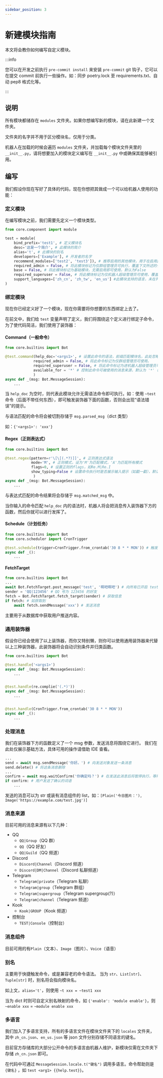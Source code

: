 ```yaml
---
sidebar_position: 3
---
```


# 新建模块指南

本文将会教你如何编写自定义模块。

:::info

您可以在开发之前执行 `pre-commit install` 来安装 `pre-commit` git 钩子，它可以在提交 commit 前执行一些操作。如：同步 poetry.lock 至 requirements.txt、自动 pep8 格式化等。

:::

## 说明

所有模块都储存在 `modules` 文件夹。如果你想编写新的模块，请在此新建一个文件夹。

文件夹的名字并不用于区分模块名，仅用于分类。

机器人在加载的时候会遍历 `modules` 文件夹，并加载每个模块文件夹里的 `__init__.py`，请将想要加入的模块定义编写在 `__init__.py` 中或确保其能够被引用。

## 编写

我们假设你现在写好了具体的代码，现在你想把其做成一个可以给机器人使用的功能：

### 定义模块

在编写模块之前，我们需要先定义一个模块类型。

```py
from core.component import module

test = module(
    bind_prefix='test1', # 定义模块名
    desc='这是一个简介', # 此模块的简介
    alias='t', # 此模块的别名
    developers=['Example'], # 开发者的名字
    recommend_modules=['test2', 'test3']), # 推荐启用的其他模块，用于在启用此模块时进行一并提示
    required_admin = False, # 将此模块标记为仅群组管理员可执行，覆盖下文所述的子命令设定，默认为False
    base = False, # 将此模块标记为基础模块，无需启用即可使用，默认为False
    required_superuser = False, # 将此模块标记为仅机器人超级管理员可使用，覆盖下文所述的子命令设定，默认为False
    support_languages=['zh_cn', 'zh_tw', 'en_us'] #此模块支持的语言，未在列表内的语言在启用模块时会出现提醒
)
```

### 绑定模块

现在你已经定义好了一个模块，现在你需要将你想要的东西绑定上去了。

在前文中，我们给 `test` 变量声明了定义，我们将围绕这个定义进行绑定子命令，为了使代码简洁，我们使用了装饰器：

#### Command（一般命令）

```py
from core.builtins import Bot

@test.command(help_doc='<args1>', # 设置此命令的语法，前缀匹配模块名，此处忽略。可为 list 或 tuple 来经手多条命令。可为空。
             required_admin = False, # 将此命令标记为仅群组管理员可使用。
             required_superuser = False, # 将此命令标记为进机器人超级管理员可使用。
             available_for = '*' # 控制此命令可被使用的消息来源，默认为 '*'（所有）
             )
async def _(msg: Bot.MessageSession):
    ...
```

当 `help_doc` 为空时，则代表此模块允许无需语法命令即可执行。如：使用 `~test` 命令（后面不带任何东西），即可触发装饰器下面的函数，否则会出现“语法错误”的提示。

与语法匹配的命令将会被切割存储于 `msg.parsed_msg`（dict 类型）

如：`{'<args1>': 'xxx'}`

#### Regex（正则表达式）

```py
from core.builtins import Bot

@test.regex(pattern=r'\[\[(.*?)]]', # 正则表达式语法
            mode='M', # 正则模式，设为'M'为匹配模式，'A'为匹配所有模式
            flags=0, # 设置正则的flags，如Re.M|Re.I
            show_typing=False # 设置命令执行时是否展示输入提示（如戳一戳），默认为True
             )
async def _(msg: Bot.MessageSession):
    ...
```

与表达式匹配的命令结果将会存储于 `msg.matched_msg` 中。

当你输入的命令匹配 `help_doc` 内的语法时，机器人将会把消息传入装饰器下方的函数，然后你就可以进行发挥了。

#### Schedule（计划任务）

```py
from core.builtins import Bot
from core.scheduler import CronTrigger

@test.schedule(trigger=CronTrigger.from_crontab('30 8 * * MON')) # 触发此装饰器的条件
async def _():
    ...
```

#### FetchTarget

```py
from core.builtins import Bot
...
await Bot.FetchTarget.post_message('test', '啊吧啊吧') # 向所有已开启 test 模块的用户推送消息
sender = 'QQ|123456' # QQ 号为 123456 的好友
fetch = Bot.FetchTarget.fetch_target(sender) # 获取信息
if fetch: # 如获取到
    await fetch.sendMessage('xxx') # 发送消息
```

主要用于从数据库中获取用户推送内容。

### 通用装饰器

假设你已经会使用了以上装饰器，而你又特别懒，则你可以使用通用装饰器来代替以上三种装饰器，此装饰器将会自动识别条件并归类函数。

```py
from core.builtins import Bot

@test.handle('<args1>')
async def _(msg: Bot.MessageSession):
    ...


@test.handle(re.complie('(.*)'))
async def _(msg: Bot.MessageSession):
    ...


@test.handle(CronTrigger.from_crontab('30 8 * * MON'))
async def _():
    ...
```

### 处理消息

我们在装饰器下方的函数定义了一个 msg 参数，发送消息将围绕它进行。 我们在此处仅展示基础方法，具体可用的操作请借助 IDE 查看。

```py
...
send = await msg.sendMessage('你好。') # 向发送对象发送一条消息
send.delete() # 将这条消息删除
...
confirm = await msg.waitConfirm('你确定吗？') # 在发送此消息后将暂停执行，等待用户的下一条消息
if confirm: # 用户发送了确认的词语
    ...
```

发送的消息可以为 str 或装有消息组件的 list，如：`[Plain('今日图片：'), Image('https://example.com/test.jpg')]`

### 消息来源

目前可用的消息来源有以下几种：

-   QQ
    -   `QQ|Group`（QQ 群）
    -   `QQ`（QQ 好友）
    -   `QQ|Guild`（QQ 频道）
-   Discord
    -   `Discord|Channel`（Discord 频道）
    -   `Discord|DM|Channel`（Discord 私聊频道）
-   Telegram
    -   `Telegram|private`（Telegram 私聊）
    -   `Telegram|group`（Telegram 群组）
    -   `Telegram|supergroup`（Telegram supergroup(?)）
    -   `Telegram|channel`（Telegram 频道）
-   Kook
    -   `Kook|GROUP`（Kook 频道）
-   控制台
    -   `TEST|Console`（控制台）

### 消息组件

目前可用的有`Plain`（文本）、`Image`（图片）、`Voice`（语音）

### 别名

主要用于快捷触发命令，或是兼容老的命令语法。 当为 `str`、`List[str]`、`Tuple[str]` 时，别名将会指向模块名。

如上文，`alias='t'`，则使用 `~t xxx = ~test1 xxx`

当为 dict 时则可自定义别名映射的命令，如 `{'enable': 'module enable'}`，则 `~enable xxx` = `~module enable xxx`

### 多语言

我们加入了多语言支持，所有的多语言文件在模块文件夹下的 `locales` 文件夹，其中 `zh_cn.json`、`en_us.json` 等 json 文件分别存储不同语言的键名。

目前官方存储库的大部分公开命令的多语言由机器人维护，新模块仅需在文件夹下存储 `zh_cn.json` 即可。

在代码中可通过 `MessageSession.locale.t("键名")` 调用多语言。命令帮助则是 `{键名}` ，如 `test <arg1> {{help.test}}`。
